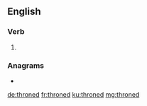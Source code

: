 ==English==

===Verb===
{{head|en|verb form}}

# {{en-past of|throne}}

===Anagrams===
* {{l|en|thorned}}

[[de:throned]]
[[fr:throned]]
[[ku:throned]]
[[mg:throned]]